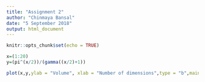 ```yaml
---
title: "Assignment 2"
author: "Chinmaya Bansal"
date: "5 September 2018"
output: html_document
---
```


```r
knitr::opts_chunk$set(echo = TRUE)
```

```r
x=(1:20)
y=(pi^(x/2))/(gamma((x/2)+1))
```

```r
plot(x,y,ylab = "Volume", xlab = "Number of dimensions",type = "b",main = "Volume of d-dimensional unit ball")
```
